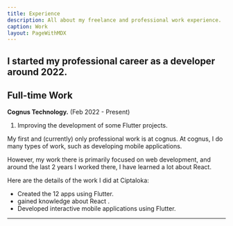 ```yaml
---
title: Experience
description: All about my freelance and professional work experience.
caption: Work
layout: PageWithMDX
---
```


## I started my professional career as a developer around 2022.

## Full-time Work

**Cognus Technology.** (Feb 2022 - Present)

1. Improving the development of some Flutter projects.

My first and (currently) only professional work is at cognus. At cognus, I do many types of work, such as developing mobile applications.

However, my work there is primarily focused on web development, and around the last 2 years I worked there, I have learned a lot about React.

Here are the details of the work I did at Ciptaloka:

- Created the 12 apps using Flutter.
- gained knowledge about React .
- Developed interactive mobile applications using Flutter.

---
